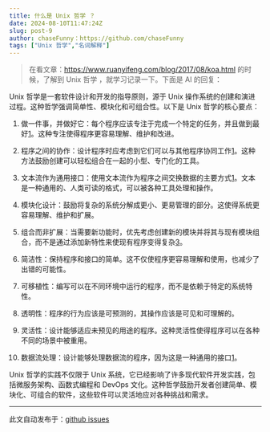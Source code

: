 ```yaml
---
title: 什么是 Unix 哲学 ？
date: 2024-08-10T11:47:24Z
slug: post-9
author: chaseFunny：https://github.com/chaseFunny
tags: ["Unix 哲学","名词解释"]
---
```


> 在看文章：https://www.ruanyifeng.com/blog/2017/08/koa.html 的时候，了解到 Unix 哲学 ，就学习记录一下。下面是 AI 的回复：

Unix 哲学是一套软件设计和开发的指导原则，源于 Unix 操作系统的创建和演进过程。这种哲学强调简单性、模块化和可组合性。以下是 Unix 哲学的核心要点：

1. 做一件事，并做好它：每个程序应该专注于完成一个特定的任务，并且做到最好[1](https://lackofimagination.org/2024/01/on-unix-philosophy/)。这种专注使得程序更容易理解、维护和改进。

2. 程序之间的协作：设计程序时应考虑到它们可以与其他程序协同工作[1](https://lackofimagination.org/2024/01/on-unix-philosophy/)。这种方法鼓励创建可以轻松组合在一起的小型、专门化的工具。

3. 文本流作为通用接口：使用文本流作为程序之间交换数据的主要方式[1](https://lackofimagination.org/2024/01/on-unix-philosophy/)。文本是一种通用的、人类可读的格式，可以被各种工具处理和操作。

4. 模块化设计：鼓励将复杂的系统分解成更小、更易管理的部分。这使得系统更容易理解、维护和扩展。

5. 组合而非扩展：当需要新功能时，优先考虑创建新的模块并将其与现有模块组合，而不是通过添加新特性来使现有程序变得复杂[3](https://www.tedinski.com/2018/05/08/case-study-unix-philosophy.html)。

6. 简洁性：保持程序和接口的简单。这不仅使程序更容易理解和使用，也减少了出错的可能性。

7. 可移植性：编写可以在不同环境中运行的程序，而不是依赖于特定的系统特性。

8. 透明性：程序的行为应该是可预测的，其操作应该是可见和可理解的。

9. 灵活性：设计能够适应未预见的用途的程序。这种灵活性使得程序可以在各种不同的场景中被重用。

10. 数据流处理：设计能够处理数据流的程序，因为这是一种通用的接口[1](https://lackofimagination.org/2024/01/on-unix-philosophy/)。

Unix 哲学的实践不仅限于 Unix 系统，它已经影响了许多现代软件开发实践，包括微服务架构、函数式编程和 DevOps 文化。这种哲学鼓励开发者创建简单、模块化、可组合的软件，这些软件可以灵活地应对各种挑战和需求。

---
此文自动发布于：<a href="https://github.com/coderPerseus/blog/issues/9" target="_blank">github issues</a>
